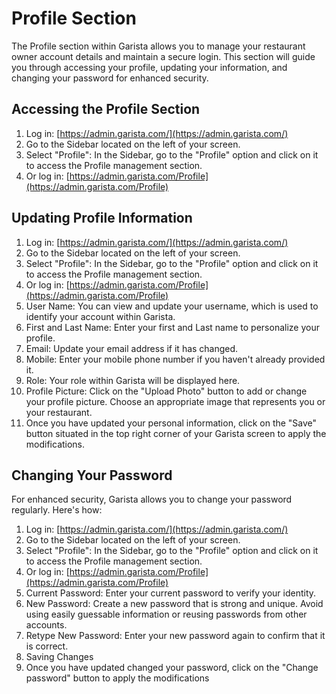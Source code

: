#  Profile Section

The Profile section within Garista allows you to manage your restaurant owner account
details and maintain a secure login. This section will guide you through accessing your
profile, updating your information, and changing your password for enhanced security.

## Accessing the Profile Section
1. Log in: [https://admin.garista.com/](https://admin.garista.com/)
2. Go to the Sidebar located on the left of your screen.
3. Select "Profile": In the Sidebar, go to the "Profile" option and click on it to access the Profile management section.
4. Or log in: [https://admin.garista.com/Profile](https://admin.garista.com/Profile)

## Updating Profile Information
1. Log in: [https://admin.garista.com/](https://admin.garista.com/)
2. Go to the Sidebar located on the left of your screen.
3. Select "Profile": In the Sidebar, go to the "Profile" option and click on it to access the Profile management section.
4. Or log in: [https://admin.garista.com/Profile](https://admin.garista.com/Profile)
5. User Name: You can view and update your username, which is used to identify your
account within Garista.
6. First and Last Name: Enter your first and Last name to personalize your profile.
7. Email: Update your email address if it has changed.
8. Mobile: Enter your mobile phone number if you haven't already provided it.
9. Role: Your role within Garista will be displayed here.
10. Profile Picture: Click on the "Upload Photo" button to add or change your profile
picture. Choose an appropriate image that represents you or your restaurant.
11. Once you have updated your personal information, click on the "Save" button
situated in the top right corner of your Garista screen to apply the modifications.

## Changing Your Password
For enhanced security, Garista allows you to change your password regularly. Here's
how:
1. Log in: [https://admin.garista.com/](https://admin.garista.com/)
2. Go to the Sidebar located on the left of your screen.
3. Select "Profile": In the Sidebar, go to the "Profile" option and click on it to access the Profile management section.
4. Or log in: [https://admin.garista.com/Profile](https://admin.garista.com/Profile)
5. Current Password: Enter your current password to verify your identity.
6. New Password: Create a new password that is strong and unique. Avoid using
easily guessable information or reusing passwords from other accounts.
7. Retype New Password: Enter your new password again to confirm that it is correct.
8. Saving Changes
9. Once you have updated changed your password, click on the "Change password"
button to apply the modifications
